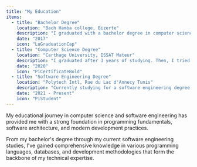 ```yaml
---
title: "My Education"
items:
  - title: "Bachelor Degree"
    location: "Bach Hamba college, Bizerte"
    description: "I graduated with a bachelor degree in computer science."
    date: "2017"
    icon: "LuGraduationCap"
  - title: "Computer Science Degree"
    location: "Carthage University, ISSAT Mateur"
    description: "I graduated after 3 years of studying. Then, I tried freelancing for a year."
    date: "2020"
    icon: "PiCertificateBold"
  - title: "Software Engineering Degree"
    location: "Polytech Intl, Rue du Lac d'Annecy Tunis"
    description: "Currently studying for a software engineering degree, while working on side projects to enhance skills."
    date: "2021 - Present"
    icon: "PiStudent"
---
```


My educational journey in computer science and software engineering has provided me with a strong foundation in programming fundamentals, software architecture, and modern development practices.

From my bachelor's degree through my current software engineering studies, I've gained comprehensive knowledge in various programming languages, databases, and development methodologies that form the backbone of my technical expertise.
